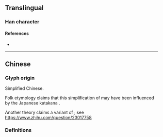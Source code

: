 {{also|衛|衞|ヱ}}
{{character info/new}}
==Translingual==

===Han character===
{{Han char|rn=26|rad=卩|as=01|sn=3|four=|canj=SLM|ids=⿻𠃌丄}}

====References====
* {{Han ref|kx=0076.141|hdz=10050.040|uh=536B|ud=21355}}

----

==Chinese==

===Glyph origin===
Simplified Chinese.

Folk etymology claims that this simplification of {{l|zh|衛|tr=wèi}} may have been influenced by the Japanese katakana {{ja-r|ヱ}}.

Another theory claims a variant of {{zh-l|𫝀}}; see https://www.zhihu.com/question/23017758

===Definitions===
{{zh-see|衛}}